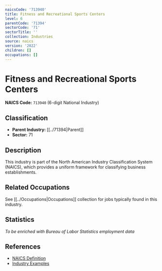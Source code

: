 ```yaml
---
naicsCode: '713940'
title: Fitness and Recreational Sports Centers
level: 6
parentCode: '71394'
sectorCode: '71'
sectorTitle: ''
collection: Industries
source: naics
version: '2022'
children: []
occupations: []
---
```

# Fitness and Recreational Sports Centers

**NAICS Code:** `713940` (6-digit National Industry)

## Classification

- **Parent Industry:** [[../71394|Parent]]
- **Sector:** 71

## Description

This industry is part of the North American Industry Classification System (NAICS), which provides a uniform framework for classifying business establishments.

## Related Occupations

See [[../Occupations|Occupations]] collection for jobs typically found in this industry.

## Statistics

*To be enriched with Bureau of Labor Statistics employment data*

## References

- [NAICS Definition](https://www.census.gov/naics/)
- [Industry Examples](https://www.census.gov/naics/2022NAICS/)
